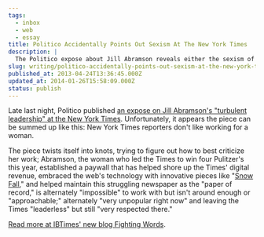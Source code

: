 ```yaml
---
tags:
  - inbox
  - web
  - essay
title: Politico Accidentally Points Out Sexism At The New York Times
description: |
  The Politico expose about Jill Abramson reveals either the sexism of the New York TImes’ staff… or Politico’s.
slug: writing/politico-accidentally-points-out-sexism-at-the-new-york-times
published_at: 2013-04-24T13:36:45.000Z
updated_at: 2014-01-26T15:58:09.000Z
status: publish
---
```

Late last night, Politico published [an expose on Jill Abramson's "turbulent leadership" at the New York Times](http://www.politico.com/story/2013/04/new-york-times-turbulence-90544.html). Unfortunately, it appears the piece can be summed up like this: New York Times reporters don't like working for a woman.

The piece twists itself into knots, trying to figure out how to best criticize her work; Abramson, the woman who led the Times to win four Pulitzer's this year, established a paywall that has helped shore up the Times' digital revenue, embraced the web's technology with innovative pieces like "[Snow Fall](http://www.nytimes.com/projects/2012/snow-fall/#/?part=tunnel-creek)," and helped maintain this struggling newspaper as the "paper of record," is alternately "impossible" to work with but isn't around enough or "approachable;" alternately "very unpopular right now" and leaving the Times "leaderless" but still "very respected there."

[Read more at IBTimes' new blog Fighting Words](http://www.ibtimes.com/fighting-words/politico-accidentally-points-out-sexism-new-york-times-1213205 "Politico Accidentally Points Out Sexism At The New York Times").
